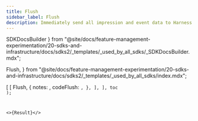 ```yaml
---
title: Flush
sidebar_label: Flush
description: Immediately send all impression and event data to Harness servers.
---
```


  SDKDocsBuilder
} from "@site/docs/feature-management-experimentation/20-sdks-and-infrastructure/docs/sdks2/_templates/_used_by_all_sdks/_SDKDocsBuilder.mdx";

  Flush,
} from "@site/docs/feature-management-experimentation/20-sdks-and-infrastructure/docs/sdks2/_templates/_used_by_all_sdks/index.mdx";



  [
    [
      Flush,
      {
        notes:     <Notes />,
        codeFlush: <Code />,
      },
    ],
  ],
  toc
);

<>{Result}</>